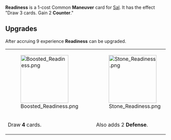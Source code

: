 {{Card
|rarity = Common
|decktype = Battle
|cardtype = Maneuver
|character = Sal
|keywords = [[Counter]]
|upgradeable = Yes
|expreq = 9
|upgrade1 = Boosted Readiness
|upgrade2 = Stone Readiness}}
{{Quote|Plan? I never have a plan, things always just fall into place.}}

'''Readiness''' is a 1-cost Common '''Maneuver''' card for [[Sal]]. It has the effect "Draw 3 cards. Gain 2 '''Counter'''."

==Upgrades==
After accruing 9 experience '''Readiness''' can be upgraded.
{| class="wikitable" style="text-align:center"
|-
|[[File:Boosted Readiness.png|150px]]
|[[File:Stone Readiness.png|150px]]
|-
!Draw '''4''' cards.
!Also adds 2 '''Defense'''.
|}